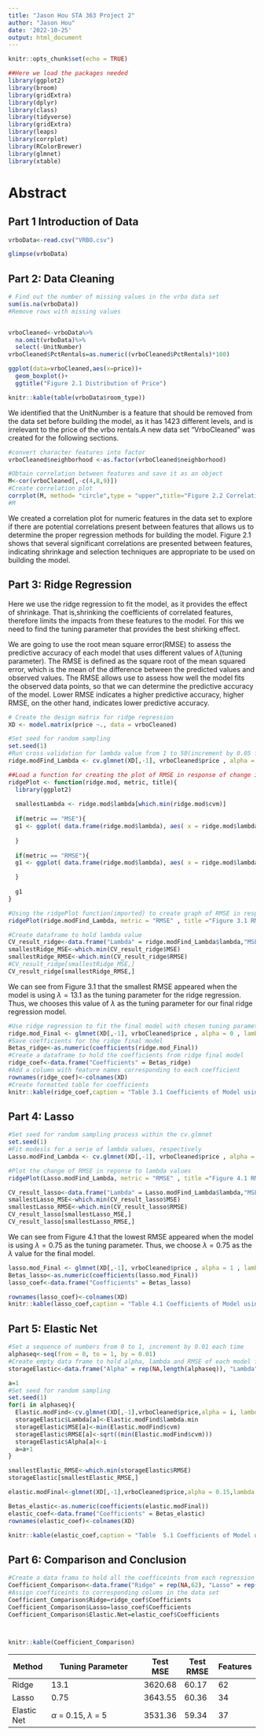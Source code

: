 ```yaml
---
title: "Jason Hou STA 363 Project 2"
author: "Jason Hou"
date: '2022-10-25'
output: html_document
---
```


```r
knitr::opts_chunk$set(echo = TRUE)
```

```r
##Here we load the packages needed
library(ggplot2)
library(broom)
library(gridExtra)
library(dplyr)
library(class)
library(tidyverse)
library(gridExtra)
library(leaps)
library(corrplot)
library(RColorBrewer)
library(glmnet)
library(xtable)
```
# Abstract

## Part 1 Introduction of Data

```r
vrboData<-read.csv("VRBO.csv")
```

```r
glimpse(vrboData)
```


## Part 2: Data Cleaning

```r
# Find out the number of missing values in the vrbo data set
sum(is.na(vrboData))
#Remove rows with missing values 


vrboCleaned<-vrboData%>%
  na.omit(vrboData)%>%
  select(-UnitNumber)
vrboCleaned$PctRentals=as.numeric((vrboCleaned$PctRentals)*100)
```

```r
ggplot(data=vrboCleaned,aes(x=price))+
  geom_boxplot()+
  ggtitle("Figure 2.1 Distribution of Price")
```


```r
knitr::kable(table(vrboData$room_type))
```

We identified that the UnitNumber is a feature that should be removed from the data set before building the model, as it has 1423 different levels, and is irrelevant to the price of the vrbo rentals.A new data set "VrboCleaned" was created for the following sections. 


```r
#convert character features into factor
vrboCleaned$neighborhood <-as.factor(vrboCleaned$neighborhood)
```

```r
#Obtain correlation between features and save it as an object
M<-cor(vrboCleaned[,-c(4,8,9)])
#Create correlation plot
corrplot(M, method= "circle",type = "upper",title="Figure 2.2 Correlation Plot of Numeric Variables in Vrbo Data Set ",mar = c(0,0,2,0))
#M
```

We created a correlation plot for numeric features in the data set to explore if there are potential correlations present between features that allows us to determine the proper regression methods for building the model. Figure 2.1 shows that several significant correlations are presented between features, indicating shrinkage and selection techniques are appropriate to be used on building the model.








## Part 3: Ridge Regression

Here we use the ridge regression to fit the model, as it provides the effect of shrinkage. That is,shrinking the coefficients of correlated features, therefore limits the impacts from these features to the model. For this we need to find the tuning parameter that provides the best shirking effect. 

We are going to use the root mean square error(RMSE) to assess the predictive accuracy of each model that uses different values of $\lambda$(tuning parameter). The RMSE is defined as the square root of the mean squared error, which is the mean of the difference between the predicted values and observed values. The RMSE allows use to assess how well the model fits the observed data points, so that we can determine the predictive accuracy of the model. Lower RMSE indicates a higher predictive accuracy, higher RMSE, on the other hand, indicates lower predictive accuracy.


```r
# Create the design matrix for ridge regression
XD <- model.matrix(price ~., data = vrboCleaned)
```



```r
#Set seed for random sampling
set.seed(1)
#Run cross validation for lambda value from 1 to 50(increment by 0.05 for each run)
ridge.modFind_Lambda <- cv.glmnet(XD[,-1], vrboCleaned$price , alpha = 0 , lambda = seq(from=0, to=50,by=0.05) , standardize = TRUE)
```


```r
##Load a function for creating the plot of RMSE in response of change in Lambda
ridgePlot <- function(ridge.mod, metric, title){
  library(ggplot2)
  
  smallestLambda <- ridge.mod$lambda[which.min(ridge.mod$cvm)] 
  
  if(metric == "MSE"){
  g1 <- ggplot( data.frame(ridge.mod$lambda), aes( x = ridge.mod$lambda, y = (ridge.mod$cvm))) + geom_point() + geom_vline( xintercept = smallestLambda, col = "blue" , lty = 2 ) +  labs(caption = paste("Test MSE values for Different Tuning Parameters. Smallest MSE at lambda = ", smallestLambda), title = title, y = "Test MSE", x = "Tuning Parameter")
  
  }
  
  if(metric == "RMSE"){
  g1 <- ggplot( data.frame(ridge.mod$lambda), aes( x = ridge.mod$lambda, y = sqrt(ridge.mod$cvm))) + geom_point() + geom_vline( xintercept = smallestLambda, col = "blue" , lty = 2 ) +  labs(caption = paste("Test RMSE values for Different Tuning Parameters. Smallest RMSE at lambda = ", smallestLambda), title = title, y = "Test RMSE", x = "Tuning Parameter")

  }
  
  g1
}
```


```r
#Using the ridgePlot function(imported) to create graph of RMSE in response to Lambda
ridgePlot(ridge.modFind_Lambda, metric = "RMSE" , title ="Figure 3.1 RMSE in Response to Lambda(Ridge)" )

```

```r
#Create dataframe to hold lambda value
CV_result_ridge<-data.frame("Lambda" = ridge.modFind_Lambda$lambda,"MSE" = ridge.modFind_Lambda$cvm,"RMSE" = sqrt(ridge.modFind_Lambda$cvm))
smallestRidge_MSE<-which.min(CV_result_ridge$MSE)
smallestRidge_RMSE<-which.min(CV_result_ridge$RMSE)
#CV_result_ridge[smallestRidge_MSE,]
CV_result_ridge[smallestRidge_RMSE,]
```


We can see from Figure 3.1 that the smallest RMSE appeared when the model is using $\lambda = 13.1$ as the tuning parameter for the ridge regression. Thus, we chooses this value of $\lambda$ as the tuning parameter for our final ridge regression model.


```r
#Use ridge regression to fit the final model with chosen tuning parameter
ridge.mod_Final <- glmnet(XD[,-1], vrboCleaned$price , alpha = 0 , lambda = 13.1 , standardize = TRUE)
#Save coefficients for the ridge final model
Betas_ridge<-as.numeric(coefficients(ridge.mod_Final))
#Create a dataframe to hold the coefficients from ridge final model
ridge_coef<-data.frame("Coefficients" = Betas_ridge)
#Add a column with feature names corresponding to each coefficient
rownames(ridge_coef)<-colnames(XD)
#Create formatted table for coefficients
knitr::kable(ridge_coef,caption = "Table 3.1 Coefficients of Model using Ridge Regression")

```





## Part 4: Lasso

```r
#Set seed for random sampling process within the cv.glmnet
set.seed(1)
#Fit modesls for a serie of lambda values, respectively 
Lasso.modFind_Lambda <- cv.glmnet(XD[,-1], vrboCleaned$price , alpha = 1 , lambda = seq(from=0, to=50,by=0.05) , standardize = TRUE)

#Plot the change of RMSE in reponse to lambda values
ridgePlot(Lasso.modFind_Lambda, metric = "RMSE" , title ="Figure 4.1 RMSE in Response to Lambda(Lasso)" )

```




```r
CV_result_lasso<-data.frame("Lambda" = Lasso.modFind_Lambda$lambda,"MSE" = Lasso.modFind_Lambda$cvm,"RMSE" = sqrt(Lasso.modFind_Lambda$cvm))
smallestLasso_MSE<-which.min(CV_result_lasso$MSE)
smallestLasso_RMSE<-which.min(CV_result_lasso$RMSE)
CV_result_lasso[smallestLasso_MSE,]
CV_result_lasso[smallestLasso_RMSE,]
```
We can see from Figure 4.1 that the lowest RMSE appeared when the model is using $\lambda=0.75$ as the tuning parameter. Thus, we choose $\lambda = 0.75$ as the $\lambda$ value for the final model.

```r
lasso.mod_Final <- glmnet(XD[,-1], vrboCleaned$price , alpha = 1 , lambda = 0.75 , standardize = TRUE)
Betas_lasso<-as.numeric(coefficients(lasso.mod_Final))
lasso_coef<-data.frame("Coefficients" = Betas_lasso)

rownames(lasso_coef)<-colnames(XD)
knitr::kable(lasso_coef,caption = "Table 4.1 Coefficients of Model using Lasso Regression")

```





## Part 5: Elastic Net

```r
#Set a sequence of numbers from 0 to 1, increment by 0.01 each time 
alphaseq<-seq(from = 0, to = 1, by = 0.01)
#Create empty data frame to hold alpha, lambda and RMSE of each model fitted with corresponding tuning parameter
storageElastic<-data.frame("Alpha" = rep(NA,length(alphaseq)), "Lambda" = rep(NA,length(alphaseq)),"MSE" = rep(NA, length(alphaseq)) ,"RMSE" = rep(NA,length(alphaseq)))

a=1
#Set seed for random sampling 
set.seed(1)
for(i in alphaseq){
  Elastic.modFind<-cv.glmnet(XD[,-1],vrboCleaned$price,alpha = i, lambda = seq(from = 0, to = 25,by = .5))
  storageElastic$Lambda[a]<-Elastic.modFind$lambda.min
  storageElastic$MSE[a]<-min(Elastic.modFind$cvm)
  storageElastic$RMSE[a]<-sqrt((min(Elastic.modFind$cvm)))
  storageElastic$Alpha[a]<-i
  a=a+1
}

```


```r
smallestElastic_RMSE<-which.min(storageElastic$RMSE)
storageElastic[smallestElastic_RMSE,]
```


```r
elastic.modFinal<-glmnet(XD[,-1],vrboCleaned$price,alpha = 0.15,lambda = 5)

Betas_elastic<-as.numeric(coefficients(elastic.modFinal))
elastic_coef<-data.frame("Coefficients" = Betas_elastic)
rownames(elastic_coef)<-colnames(XD)

knitr::kable(elastic_coef,caption = "Table  5.1 Coefficients of Model using Elastic Net")
```



## Part 6: Comparison and Conclusion




```r
#Create a data frama to hold all the coefficeints from each regression model
Coefficient_Comparison<-data.frame("Ridge" = rep(NA,62), "Lasso" = rep(NA,62),"Elastic Net" = rep(NA,62))
#Assign coefficeints to corresponding colums in the data set
Coefficient_Comparison$Ridge=ridge_coef$Coefficients
Coefficient_Comparison$Lasso=lasso_coef$Coefficients
Coefficient_Comparison$Elastic.Net=elastic_coef$Coefficients



knitr::kable(Coefficient_Comparison)
```



| Method      	| Tuning Parameter                	| Test MSE 	| Test RMSE 	| Features 	|
|-------------	|---------------------------------	|----------	|-----------	|----------	|
| Ridge       	| 13.1                            	| 3620.68  	| 60.17     	| 62       	|
| Lasso       	| 0.75                            	| 3643.55  	| 60.36     	| 34       	|
| Elastic Net 	| $\alpha$ = 0.15, $\lambda$ = 5  	| 3531.36  	| 59.34     	| 37       	|